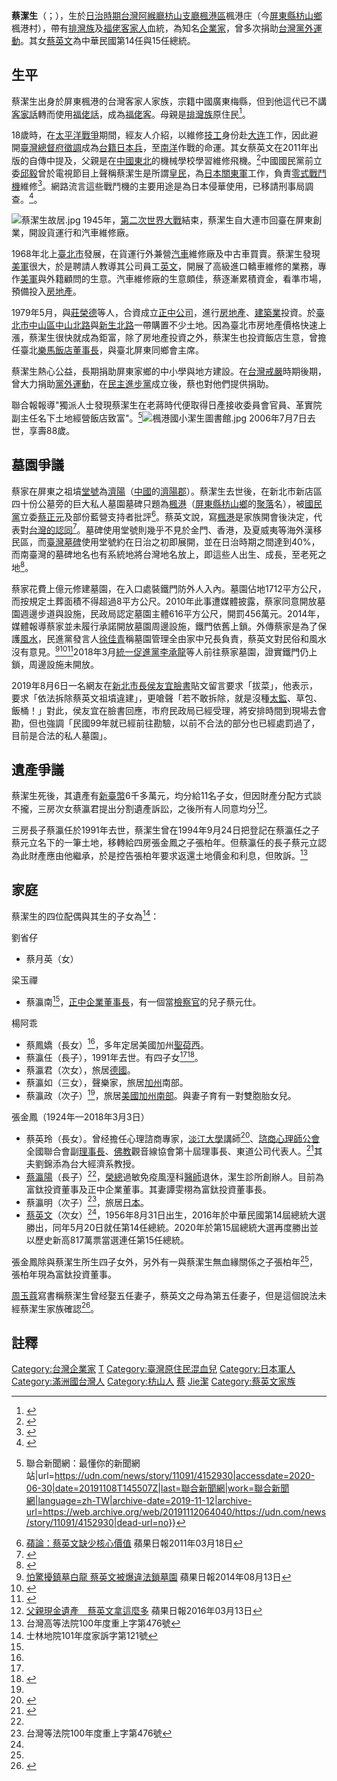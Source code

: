 {{Infobox Person
| name = 蔡潔生 
| 英文名 = 
| image = <!-- 檔案不存在 -->
| width = 200px
| caption =
| birth_date = 1918年
| date of death = {{dda|2006|7|7|1918|0|0}}
| nationality = {{JPN-EMP}}(1918年-1945年)<br>{{ROC}}(1945年-2006年)
| birth_place = {{TWN-JPN}}[[阿緱廳|阿緱廳]][[枋山支廳|枋山支廳]][[楓港區|楓港區]]
| 籍貫 =
| 語言 = [[日語|日語]]、[[台語|台語]]
| 教育程度 =
| networth =
| 父母 =
| 親屬 =
| spouse = 正室劉省仔
側室梁玉禪、楊阿乖、張金鳳<ref name="#1">[http://www.appledaily.com.tw/appledaily/article/headline/20160313/37107363/hotdailysec 三件分產官司 蔡英文神秘家族首度曝光] {{Wayback|url=http://www.appledaily.com.tw/appledaily/article/headline/20160313/37107363/hotdailysec |date=20160314185548 }}《蘋果日報》2016年03月13日</ref>
| children = 長女[[蔡月英|蔡月英]](母:劉省仔) <br>
長子[[蔡瀛南|蔡瀛南]](母:梁玉禪)<br> 
次女[[蔡鳳嬌|蔡鳳嬌]](母:楊阿乖)<br> 
次子[[蔡瀛任|蔡瀛任]](母:楊阿乖)<br> 
三女[[蔡瀛君|蔡瀛君]](母:楊阿乖)<br> 
四女[[蔡瀛如|蔡瀛如]](母:楊阿乖)<br> 
三子[[蔡瀛政|蔡瀛政]](母:楊阿乖)<br> 
五女[[蔡英玲|蔡英玲]](母:張金鳳)<br> 
四子[[蔡瀛陽|蔡瀛陽]](母:張金鳳)<br> 
么兒[[蔡瀛明|蔡瀛明]](母:張金鳳)<br> 
么女[[蔡英文|蔡英文]](母:張金鳳)<ref name="#1"/>
| footnotes =
| work =
}}

'''蔡潔生'''（{{lang-nan-tw|Chhoà Kiat-seng}}；{{bd|1918年||2006年|7月7日|}}），生於[[日治台灣|日治時期台灣]][[阿緱廳|阿緱廳]][[枋山支廳|枋山支廳]][[楓港區|楓港區]]楓港庄（今[[屏東縣|屏東縣]][[枋山鄉|枋山鄉]]楓港村），帶有[[排灣族|排灣族]]及[[福佬客|福佬客家人]]血統，為知名[[企業家|企業家]]，曾多次捐助[[台灣|台灣]][[黨外運動|黨外運動]]。其女[[蔡英文|蔡英文]]為中華民國第14任與15任總統。

==生平==
蔡潔生出身於屏東楓港的台灣客家人家族，宗籍中國廣東梅縣，但到他這代已不講[[客家話|客家話]]轉而使用[[福佬話|福佬話]]，成為[[福佬客|福佬客]]。母親是[[排灣族|排灣族]]原住民<ref>{{cite news | language =zh-tw | author =林修卉 | url =http://www.nownews.com/2011/08/07/91-2733509.htm | title =蔡英文也有原住民血統　祖母是獅子鄉「排灣族」 | publisher =[[今日新聞網|今日新聞網]] | date =2011-08-07 | accessdate =2011-09-27 | archive-date =2011-09-26 | archive-url =https://web.archive.org/web/20110926092249/http://www.nownews.com/2011/08/07/91-2733509.htm | dead-url =no }}</ref>。

18歲時，在[[太平洋戰爭|太平洋戰爭]]期間，經友人介紹，以維修[[工程師|技工]]身份赴[[大连|大连]]工作，因此避開[[臺灣總督府|臺灣總督府]][[徵兵制|徵調]]成為[[台籍日本兵|台籍日本兵]]，至[[南洋|南洋]]作戰的命運。其女蔡英文在2011年出版的自傳中提及，父親是在[[中國東北|中國東北]]的機械學校學習維修飛機。<ref> {{Cite book | author = 蔡英文 | title = 洋蔥炒蛋到小英便當：蔡英文的人生滋味 | location = 臺北市 | publisher = 圓神 | date = 2011-11 | pages = 22 | ISBN = 9789861333861}} </ref>中國國民黨前立委[[邱毅|邱毅]]曾於電視節目上聲稱蔡潔生是所謂[[皇民|皇民]]，為[[日本關東軍|日本關東軍]]工作，負責[[零式戰鬥機|零式戰鬥機]]維修<ref>{{cite news|url=http://phtv.ifeng.com/a/20150824/41462278_0.shtml|title=邱毅：日本“皇民化”遗毒至今仍影响台湾|publisher=[[凤凰卫视|凤凰卫视]]|date=2015-08-24|5=|accessdate=2016-03-15|archive-date=2016-03-15|archive-url=https://web.archive.org/web/20160315210631/http://phtv.ifeng.com/a/20150824/41462278_0.shtml|dead-url=no}}</ref>。網路流言這些戰鬥機的主要用途是為日本侵華使用，已移請刑事局調查。<ref>{{cite news|url=http://news.ltn.com.tw/news/politics/breakingnews/1353101|title=民進黨幫小英解釋：小英父幫日軍打中國人？ 民進黨駁斥「荒唐」|publisher=[[自由時報|自由時報]]|date=2015-06-18|accessdate=2016-03-15|archive-date=2016-03-15|archive-url=https://web.archive.org/web/20160315154743/http://news.ltn.com.tw/news/politics/breakingnews/1353101|dead-url=no}}</ref>。

[[File:蔡潔生故居.jpg|thumb]]
1945年，[[第二次世界大戰|第二次世界大戰]]結束，蔡潔生自大連市回臺在屏東創業，開設貨運行和汽車維修廠。

1968年北上[[臺北市|臺北市]]發展，在貨運行外兼營[[汽車|汽車]]維修廠及中古車買賣。蔡潔生發現[[駐臺美軍|美軍]]很大，於是聘請人教導其公司員工[[英文|英文]]，開展了高級進口轎車維修的業務，專作[[美軍|美軍]]與外籍顧問的生意。汽車維修廠的生意頗佳，蔡逐漸累積資金，看準市場，預備投入[[房地產|房地產]]。

1979年5月，與[[莊榮德|莊榮德]]等人，合資成立[[正中公司|正中公司]]，進行[[房地產|房地產]]、[[建築業|建築業]]投資。於[[臺北市|臺北市]][[中山區_(台北市)|中山區]][[中山北路_(臺北市)|中山北路]]與[[新生北路|新生北路]]一帶購置不少土地。因為臺北市房地產價格快速上漲，蔡潔生很快就成為鉅富，除了房地產投資之外，蔡潔生也投資飯店生意，曾擔任臺北[[樂馬大飯店|樂馬飯店]][[董事長|董事長]]，與臺北屏東同鄉會主席。

蔡潔生熱心公益，長期捐助屏東家鄉的中小學與地方建設。在[[台灣戒嚴|台灣戒嚴]]時期後期，曾大力捐助[[黨外運動|黨外運動]]，在[[民主進步黨|民主進步黨]]成立後，蔡也對他們提供捐助。

聯合報報導"獨派人士發現蔡潔生在老蔣時代便取得日產接收委員會官員、革實院副主任名下土地經營飯店致富"。<ref>{{Cite web|title=【重磅快評】韓國瑜買房非庶民，蔡英文家很正義？ {{!}} 聯合新聞網：最懂你的新聞網站|url=https://udn.com/news/story/11091/4152930|accessdate=2020-06-30|date=20191108T145507Z|last=聯合新聞網|work=聯合新聞網|language=zh-TW|archive-date=2019-11-12|archive-url=https://web.archive.org/web/20191112064040/https://udn.com/news/story/11091/4152930|dead-url=no}}</ref>[[File:楓港國小潔生圖書館.jpg|thumb]] 2006年7月7日去世，享壽88歲。


==墓園爭議==
蔡家在屏東之祖墳[[堂號|堂號]]為[[濟陽|濟陽]]（[[中國|中國]]的[[濟陽郡|濟陽郡]]）。蔡潔生去世後，在新北市新店區四十份公墓旁的巨大私人墓園墓碑只題為[[楓港_(臺灣)|楓港]]（[[屏東縣|屏東縣]][[枋山鄉|枋山鄉]]的[[聚落|聚落]]名），被[[國民黨|國民黨]]立委[[蔡正元|蔡正元]]及部份藍營支持者批評<ref>[http://www.appledaily.com.tw/appledaily/article/headline/20110318/33256475/ 蘋論：蔡英文缺少核心價值] {{Wayback|url=http://www.appledaily.com.tw/appledaily/article/headline/20110318/33256475/ |date=20151208062331 }}蘋果日報2011年03月18日</ref>。蔡英文說，寫[[楓港_(臺灣)|楓港]]是家族開會後決定，代表對[[臺灣意識|台灣的認同]]<ref>{{Cite web |url=http://www.setn.com/News.aspx?NewsID=81121 |title=存档副本 |accessdate=2015-12-15 |archive-date=2015-12-22 |archive-url=https://web.archive.org/web/20151222100437/http://www.setn.com/News.aspx?NewsID=81121 |dead-url=no }}</ref>。墓碑使用堂號則幾乎不見於金門、香港，及夏威夷等海外漢移民區，而[[台灣塚墓列表|臺灣墓碑]]使用堂號約在日治之初即展開，並在日治時期之間達到40%，而南臺灣的墓碑地名也有系統地將台灣地名放上，即這些人出生、成長，至老死之地<ref name="奧利華、顧友友、黃駿、林美芳">{{cite book |author=奧利華、顧友友、黃駿、林美芳|chapter=紀錄與追蹤台灣墓碑地名：以製圖表現其地理分佈及文化意義|title=《2011數位典藏地理資訊論文選集》|date=2017-05-01|location=台北|publisher=國立臺灣大學地理環境資源學系|url=http://www.academia.edu/2579433/%E7%B4%80_%E9%8C%84_%E8%88%87_%E8%BF%BD_%E5%8F%B0_%E7%81%A3_%E5%A2%93_%E7%A2%91_%E5%9C%B0_%E5%90%8D_%E4%BB%A5_%E8%A3%BD_%E5%9C%96_%E8%A1%A8_%E7%8F%BE_%E5%85%B6_%E5%9C%B0_%E7%90%86_%E5%88%86_%E4%BD%88_%E5%8F%8A_%E6%96%87_%E5%8C%96_%E6%84%8F_%E7%BE%A9|language=|isbn=}}</ref>。

蔡家花費上億元修建墓園，在入口處裝鐵門防外人入內。墓園佔地1712平方公尺，而按規定土葬面積不得超過8平方公尺。2010年此事遭媒體披露，蔡家同意開放墓園週邊步道與設施，民政局認定墓園主體616平方公尺，開罰456萬元。2014年，媒體報導蔡家並未履行承諾開放墓園周邊設施，鐵門依舊上鎖。外傳蔡家是為了保護[[風水|風水]]，民進黨發言人[[徐佳青|徐佳青]]稱墓園管理全由家中兄長負責，蔡英文對民俗和風水沒有意見。<ref>[http://hk.apple.nextmedia.com/realtime/china/20140813/52789752 怕驚擾鎮墓白龍 蔡英文被爆違法鎖墓園] {{Wayback|url=http://hk.apple.nextmedia.com/realtime/china/20140813/52789752 |date=20151222150542 }}蘋果日報2014年08月13日</ref><ref>{{cite news|url=http://www.setn.com/News.aspx?NewsID=35022|title=允諾開放不算話？蔡英文家族遭周刊爆違法鎖墓園|publisher=三立新闻网|date=2014-08-13|accessdate=2015-06-20|archive-date=2015-06-20|archive-url=https://web.archive.org/web/20150620183530/http://www.setn.com/News.aspx?NewsID=35022|dead-url=no}}</ref><ref>{{cite news|url=http://news.takungpao.com/taiwan/shizheng/2014-08/2669572.html|title=蔡英文家族违法锁墓园　传怕被人影响蔡“帝王命”|publisher=大公网|date=2014-08-13|accessdate=2015-06-20|archive-date=2015-06-20|archive-url=https://web.archive.org/web/20150620183608/http://news.takungpao.com/taiwan/shizheng/2014-08/2669572.html|dead-url=no}}</ref>2018年3月[[統一促進黨|統一促進黨]][[李承龍|李承龍]]等人前往蔡家墓園，證實鐵門仍上鎖，周邊設施未開放。

2019年8月6日一名網友在[[新北市長|新北市長]][[侯友宜|侯友宜]][[臉書|臉書]]貼文留言要求「拔菜」，他表示，要求「依法拆除蔡英文祖墳違建」，更嗆聲「若不敢拆除，就是沒種[[太監|太監]]、草包、飯桶！」對此，侯友宜在臉書回應，市府民政局已經受理，將安排時間到現場去會勘，但也強調「民國99年就已經前往勘驗，以前不合法的部分也已經處罰過了，目前是合法的私人墓園」。

==遺產爭議==
蔡潔生死後，其遺產有[[新臺幣|新臺幣]]6千多萬元，均分給11名子女，但因財產分配方式談不攏，三房次女蔡瀛君提出分割遺產訴訟，之後所有人同意均分<ref>[http://www.appledaily.com.tw/realtimenews/article/new/20160313/814833/ 父親現金遺產　蔡英文拿這麼多] {{Wayback|url=http://www.appledaily.com.tw/realtimenews/article/new/20160313/814833/ |date=20160315165726 }}蘋果日報2016年03月13日</ref>。

三房長子蔡瀛任於1991年去世，蔡潔生曾在1994年9月24日把登記在蔡瀛任之子蔡元立名下的一筆土地，移轉給四房張金鳳之子張柏年。但蔡瀛任的長子蔡元立認為此財產應由他繼承，於是控告張柏年要求返還土地價金和利息，但敗訴。<ref name="#2">台灣高等法院100年度重上字第476號</ref>

==家庭==
蔡潔生的四位配偶與其生的子女為<ref>士林地院101年度家訴字第121號</ref>：

;劉省仔
* 蔡月英（女）

;梁玉禪
* 蔡瀛南<ref name="#2"/>，[[正中企業|正中企業]][[董事長|董事長]]，有一個當[[檢察官|檢察官]]的兒子蔡元仕。

;楊阿乖
*蔡鳳嬌（長女）<ref name="#2"/>，多年定居美國加州[[聖荷西_(加利福尼亞州)|聖荷西]]。
*蔡瀛任（長子），1991年去世。有四子女<ref name="#2"/><ref>{{cite news|url=http://udn.com/news/story/9588/1561479-%E7%88%AD%E7%94%A2%E5%88%A4%E6%B1%BA%E6%8A%AB%E9%9C%B2-%E8%94%A1%E8%8B%B1%E6%96%87%E5%AE%B6%E6%97%8F%E6%88%90%E5%93%A1%E6%9B%9D%E5%85%89|title=爭產判決披露 蔡英文家族成員曝光|accessdate=2016-03-14|archive-date=2016-03-14|archive-url=https://web.archive.org/web/20160314125553/http://udn.com/news/story/9588/1561479-%E7%88%AD%E7%94%A2%E5%88%A4%E6%B1%BA%E6%8A%AB%E9%9C%B2-%E8%94%A1%E8%8B%B1%E6%96%87%E5%AE%B6%E6%97%8F%E6%88%90%E5%93%A1%E6%9B%9D%E5%85%89|dead-url=no}}</ref>。
*蔡瀛君（次女），旅居[[德國|德國]]。
*蔡瀛如（三女），聲樂家，旅居[[加州|加州]]南部。
*蔡瀛政（次子）<ref name="#2"/>，旅居[[美國|美國]][[加州|加州]][[南加州|南部]]。與妻子育有一對雙胞胎女兒。

;張金鳳（1924年—2018年3月3日）
*蔡英玲（長女）。曾经擔任心理諮商專家，[[淡江大學|淡江大學]]講師<ref>{{cite news|url=http://teacher.tku.edu.tw/FindTeacher.aspx?s=%E8%94%A1%E8%8B%B1%E7%8E%B2|title=蔡英玲TSAI,ING-LING講師|accessdate=2015-08-27|archive-date=2019-06-02|archive-url=https://web.archive.org/web/20190602224836/http://teacher.tku.edu.tw/FindTeacher.aspx?s=%E8%94%A1%E8%8B%B1%E7%8E%B2|dead-url=no}}</ref>、[[諮商心理師公會|諮商心理師公會]]全國聯合會副[[理事長|理事長]]、[[佛教|佛教]]觀音線協會第十屆理事長、東道公司代表人。<ref>{{cite news|url=http://www.nownews.com/n/2012/06/22/126552|title=大姊爆料：蔡英文早餐超愛蚵仔麵線、Bake Beens|accessdate=2015-08-27|archive-date=2015-12-22|archive-url=https://web.archive.org/web/20151222105540/http://www.nownews.com/n/2012/06/22/126552|dead-url=no}}</ref>其夫劉錦添為台大經濟系教授。
*[[蔡瀛陽|蔡瀛陽]]（長子）<ref name="#2"/>，[[榮民醫院|榮總]]過敏免疫風溼科[[醫師|醫師]]退休，潔生診所創辦人。目前為富鈦投資董事及正中企業董事。其妻譚雯栩為富鈦投資董事長。
*蔡瀛明（次子）<ref>台灣等法院100年度重上字第476號</ref>，旅居[[日本|日本]]。
*[[蔡英文|蔡英文]]（次女）<ref name="#2"/>，1956年8月31日出生，2016年於中華民國第14屆總統大選勝出，同年5月20日就任第14任總統。2020年於第15屆總統大選再度勝出並以歷史新高817萬票當選連任第15任總統。
張金鳳除與蔡潔生所生四子女外，另外有一與蔡潔生無血緣關係之子張柏年<ref name="#2"/>，張柏年現為富鈦投資董事。

[[周玉蔻|周玉蔻]]寫書稱蔡潔生曾经娶五任妻子，蔡英文之母為第五任妻子，但是這個說法未經蔡潔生家族確認<ref>{{cite news|url=http://www.appledaily.com.tw/realtimenews/article/new/20111111/91183/|title=周玉蔻新書　揭蔡英文父娶5妻|publisher=苹果日报网|date=2011-11-11|accessdate=2015-06-18|archive-date=2015-06-19|archive-url=https://web.archive.org/web/20150619050656/http://www.appledaily.com.tw/realtimenews/article/new/20111111/91183/|dead-url=no}}</ref>。

==註釋==
{{reflist|25em}}

{{蔡英文}}

{{DEFAULTSORT:Cai蔡}}
[[Category:台灣企業家|Category:台灣企業家]]
[[Category:客家裔臺灣人|T]]
[[Category:臺灣原住民混血兒|Category:臺灣原住民混血兒]]
[[Category:日本軍人|Category:日本軍人]]
[[Category:滿洲國台灣人|Category:滿洲國台灣人]]
[[Category:枋山人|Category:枋山人]]
[[Category:安葬於新北市者|蔡]]
[[Category:蔡姓|Jie潔]]
[[Category:蔡英文家族|Category:蔡英文家族]]